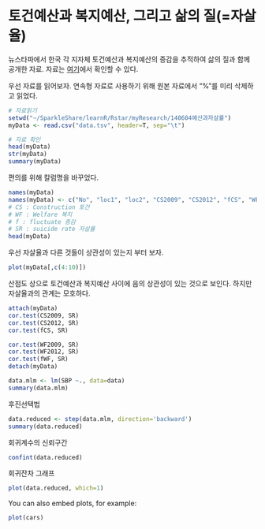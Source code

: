 토건예산과 복지예산, 그리고 삶의 질(=자살율)
=======================================================

뉴스타파에서 한국 각 지자체 토건예산과 복지예산의 증감을 추적하여 삶의 질과 함께 공개한 자료. 
자료는 [여기](http://newstapa.com/news/201411935)에서 확인할 수 있다. 

우선 자료를 읽어보자. 연속형 자료로 사용하기 위해 원본 자료에서 "%"를 미리 삭제하고 읽었다. 

```r
# 자료읽기
setwd("~/SparkleShare/learnR/Rstar/myResearch/140604예산과자살률")
myData <- read.csv("data.tsv", header=T, sep="\t")

# 자료 확인
head(myData)
str(myData)
summary(myData)
```

편의를 위해 칼럼명을 바꾸었다. 
```r
names(myData)
names(myData) <- c("No", "loc1", "loc2", "CS2009", "CS2012", "fCS", "WF2009", "WF2012", "fWF", "SR")
# CS : Construction 토건
# WF : Welfare 복지
# f : fluctuate 증감
# SR : suicide rate 자살률
head(myData)
```

우선 자살율과 다른 것들이 상관성이 있는지 부터 보자.
```r
plot(myData[,c(4:10)])
```

산점도 상으로 토건예산과 복지예산 사이에 음의 상관성이 있는 것으로 보인다. 하지만 자살율과의 관계는 모호하다. 

```r
attach(myData)
cor.test(CS2009, SR)
cor.test(CS2012, SR)
cor.test(fCS, SR)

cor.test(WF2009, SR)
cor.test(WF2012, SR)
cor.test(fWF, SR)
detach(myData)
```

```r
data.mlm <- lm(SBP ~., data=data)
summary(data.mlm)
```

후진선택법
```r
data.reduced <- step(data.mlm, direction='backward')
summary(data.reduced)
```

회귀계수의 신뢰구간
```r
confint(data.reduced)
```

회귀잔차 그래프
```r
plot(data.reduced, which=1)
```
You can also embed plots, for example:

```r
plot(cars)
```

